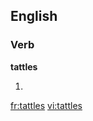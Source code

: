 ==English==

===Verb===
'''tattles'''

# {{third-person singular of|[[tattle]]}}

[[fr:tattles]]
[[vi:tattles]]